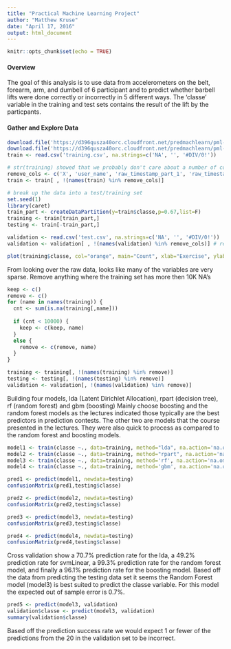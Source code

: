 ---
title: "Practical Machine Learning Project"
author: "Matthew Kruse"
date: "April 17, 2016"
output: html_document
---

```{r setup, include=FALSE}
knitr::opts_chunk$set(echo = TRUE)
```

#### Overview
The goal of this analysis is to use data from accelerometers on the belt, forearm, arm, and dumbell of 6 participant and to predict whether barbell lifts were done correctly or incorrectly in 5 different ways.  The 'classe' variable in the training and test sets contains the result of the lift by the particpants.

#### Gather and Explore Data
```{r loadintor, cache=TRUE}
download.file('https://d396qusza40orc.cloudfront.net/predmachlearn/pml-training.csv', 'training.csv')
download.file('https://d396qusza40orc.cloudfront.net/predmachlearn/pml-testing.csv', 'test.csv')
train <- read.csv('training.csv', na.strings=c('NA', '', '#DIV/0!'))

# str(training) showed that we probably don't care about a number of columns so removing them, mainly timestamps, row ids and [new|num]window
remove_cols <- c('X', 'user_name', 'raw_timestamp_part_1', 'raw_timestamp_part_2', 'cvtd_timestamp', 'new_window', 'num_window')
train <- train[ , !(names(train) %in% remove_cols)]

# break up the data into a test/training set
set.seed(1)
library(caret)
train_part <- createDataPartition(y=train$classe,p=0.67,list=F)
training <- train[train_part,]
testing <- train[-train_part,]

validation <- read.csv('test.csv', na.strings=c('NA', '', '#DIV/0!'))
validation <- validation[ , !(names(validation) %in% remove_cols)] # remove the same columns from the validation set

plot(training$classe, col="orange", main="Count", xlab="Exercise", ylab="Frequency")
```

From looking over the raw data, looks like many of the variables are very sparse. Remove anything where the training set has more then 10K NA's
```{r clean, cache=TRUE}
keep <- c()
remove <- c()
for (name in names(training)) {
  cnt <- sum(is.na(training[,name]))
  
  if (cnt < 10000) {
    keep <- c(keep, name)
  }
  else {
    remove <- c(remove, name)
  }
}

training <- training[, !(names(training) %in% remove)]
testing <- testing[, !(names(testing) %in% remove)]
validation <- validation[, !(names(validation) %in% remove)]
```

Building four models, lda (Latent Dirichlet Allocation), rpart (decision tree), rf (random forest) and gbm (boosting)  Mainly choose boosting and the random forest models as the lectures indicated those typically are the best predictors in prediction contests.  The other two are models that the course presented in the lectures.  They were also quick to process as compared to the random forest and boosting models.
```{r models, cache=TRUE, results="hide"}
model1 <- train(classe ~., data=training, method="lda", na.action='na.omit') # Latent Dirichlet Allocation
model2 <- train(classe ~., data=training, method="rpart", na.action='na.omit') # decision tree
model3 <- train(classe ~., data=training, method='rf', na.action='na.omit') # random forest
model4 <- train(classe ~., data=training, method='gbm', na.action='na.omit') # boosting

```

```{r validation, cache=TRUE}
pred1 <- predict(model1, newdata=testing)
confusionMatrix(pred1,testing$classe)

pred2 <- predict(model2, newdata=testing)
confusionMatrix(pred2,testing$classe)

pred3 <- predict(model3, newdata=testing)
confusionMatrix(pred3,testing$classe)

pred4 <- predict(model4, newdata=testing)
confusionMatrix(pred4,testing$classe)
```

Cross validation show a 70.7% prediction rate for the lda, a 49.2% prediction rate for svmLinear, a 99.3% prediction rate for the random forest model, and finally a 96.1% prediction rate for the boosting model.  Based off the data from predicting the testing data set it seems the Random Forest model (model3) is best suited to predict the classe variable.  For this model the expected out of sample error is 0.7%.


```{r predict, cache=TRUE}
pred5 <- predict(model3, validation)
validation$classe <- predict(model3, validation)
summary(validation$classe)
```

Based off the prediction success rate we would expect 1 or fewer of the predictions from the 20 in the validation set to be incorrect.